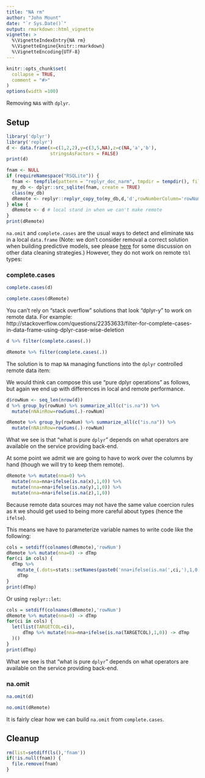 ```yaml
---
title: "NA rm"
author: "John Mount"
date: "`r Sys.Date()`"
output: rmarkdown::html_vignette
vignette: >
  %\VignetteIndexEntry{NA rm}
  %\VignetteEngine{knitr::rmarkdown}
  %\VignetteEncoding{UTF-8}
---
```


```r
knitr::opts_chunk$set(
  collapse = TRUE,
  comment = "#>"
)
options(width =100)
```



Removing `NA`s with `dplyr`.

## Setup

```r
library('dplyr')
library('replyr')
d <- data.frame(x=c(1,2,2),y=c(3,5,NA),z=c(NA,'a','b'),
                stringsAsFactors = FALSE)
print(d)

fnam <- NULL
if (requireNamespace("RSQLite")) {
  fnam <- tempfile(pattern = "replyr_doc_narm", tmpdir = tempdir(), fileext = "sqlite3")
  my_db <- dplyr::src_sqlite(fnam, create = TRUE)
  class(my_db)
  dRemote <- replyr::replyr_copy_to(my_db,d,'d',rowNumberColumn='rowNum')
} else {
  dRemote <- d # local stand in when we can't make remote
}
print(dRemote)
```

`na.omit` and `complete.cases` are the usual ways to detect and eliminate `NA`s in a local `data.frame` (Note: we don't consider removal a correct solution when building predictive models, see please [here](https://arxiv.org/abs/1611.09477) for some discussion on other data cleaning strategies.)  However, they do not work on remote `tbl` types:

### complete.cases

```r
complete.cases(d)

complete.cases(dRemote)
```

You can't rely on "stack overflow" solutions that look "dplyr-y" to work on remote data.
For example: http://stackoverflow.com/questions/22353633/filter-for-complete-cases-in-data-frame-using-dplyr-case-wise-deletion

```r
d %>% filter(complete.cases(.))

dRemote %>% filter(complete.cases(.))
```


The solution is to map `NA` managing functions into the `dplyr` controlled remote data item:

We would think can compose this use "pure dplyr operations" as follows, but again we 
end up with differences in local and remote performance.

```r
d$rowNum <- seq_len(nrow(d))
d %>% group_by(rowNum) %>% summarize_all(c("is.na")) %>%
  mutate(nNAinRow=rowSums(.)-rowNum)

dRemote %>% group_by(rowNum) %>% summarize_all(c("is.na")) %>% 
  mutate(nNAinRow=rowSums(.)-rowNum)
```

What we see is that "what is pure `dplyr`" depends on what operators are available on the service providing back-end.

At some point we admit we are going to have to work over the columns by hand (though we will try to keep them remote). 

```r
dRemote %>% mutate(nna=0) %>%
  mutate(nna=nna+ifelse(is.na(x),1,0)) %>% 
  mutate(nna=nna+ifelse(is.na(y),1,0)) %>% 
  mutate(nna=nna+ifelse(is.na(z),1,0))  
```

Because remote data sources may not have the same value coercion rules as `R` we
should get used to being more careful about types (hence the `ifelse`).

This means we have to parameterize variable names to write code like the following:

```r
cols = setdiff(colnames(dRemote),'rowNum')
dRemote %>% mutate(nna=0) -> dTmp
for(ci in cols) {
  dTmp %>% 
    mutate_(.dots=stats::setNames(paste0('nna+ifelse(is.na(',ci,'),1,0)'),'nna')) -> 
    dTmp
}
print(dTmp)
```

Or using `replyr::let`:

```r
cols = setdiff(colnames(dRemote),'rowNum')
dRemote %>% mutate(nna=0) -> dTmp
for(ci in cols) {
  let(list(TARGETCOL=ci),
      dTmp %>% mutate(nna=nna+ifelse(is.na(TARGETCOL),1,0)) -> dTmp
  )() 
}
print(dTmp)
```


What we see is that "what is pure `dplyr`" depends on what operators are available on the service providing back-end.


### na.omit

```r
na.omit(d)

no.omit(dRemote)
```

It is fairly clear how we can build `na.omit` from `complete.cases`.

## Cleanup

```r
rm(list=setdiff(ls(),'fnam'))
if(!is.null(fnam)) {
  file.remove(fnam)
}
```

